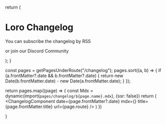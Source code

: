   return (
    <div className="max-w-screen-lg mx-auto pt-4 pb-8 mb-8 border-b border-gray-400 border-opacity-20 text-center">
      <h1>
        <span className="font-bold leading-tight lg:text-5xl">Loro Changelog</span>
      </h1>
      <div className="mt-4 lg:text-md">
        <p>You can subscribe the changelog by
          <span className="text-sky-600 ml-1"><Link  href="/changelog.xml">RSS</Link></span>
        </p>
        <p className="mt-2">or join our
          <span className=" text-sky-600 ml-1">
            <Link  href="https://discord.gg/tUsBSVfqzf">Discord Community</Link>
          </span>
        </p>
      </div>
    </div>
  );
}

  const pages = getPagesUnderRoute("/changelog");
  pages.sort((a, b) => {
    if (a.frontMatter?.date && b.frontMatter?.date) {
      return new Date(b.frontMatter.date) - new Date(a.frontMatter.date);
    }
  });

return pages.map((page) => {
const Mdx = dynamic(import(`pages/changelog/${page.name}.mdx`), {ssr: false})
return (
<ChangelogComponent
date={page.frontMatter?.date}
mdx={<Mdx />}
title={page.frontMatter.title}
url={page.route}
/>
)
})

}


<ChangelogHeader />
<ChangelogIndex />
